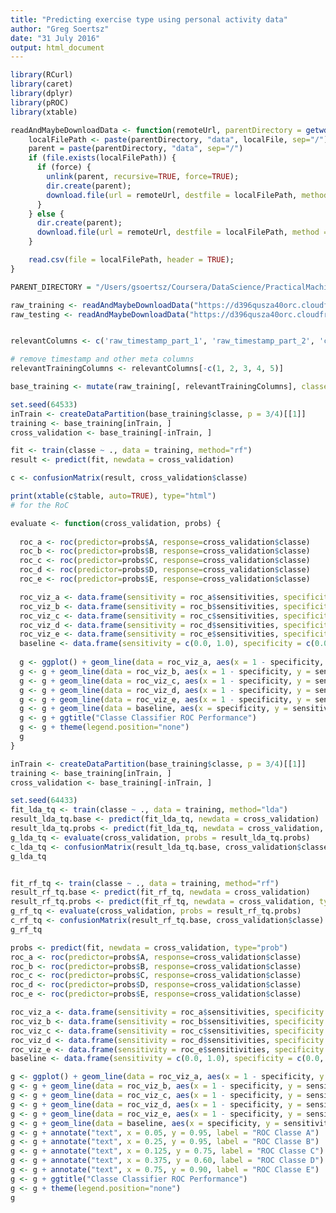 ```yaml
---
title: "Predicting exercise type using personal activity data"
author: "Greg Soertsz"
date: "31 July 2016"
output: html_document
---
```


```r

library(RCurl)
library(caret)
library(dplyr)
library(pROC)
library(xtable)
```

```r

readAndMaybeDownloadData <- function(remoteUrl, parentDirectory = getwd(), localFile, force=FALSE) {
    localFilePath <- paste(parentDirectory, "data", localFile, sep="/")
    parent = paste(parentDirectory, "data", sep="/")
    if (file.exists(localFilePath)) {
      if (force) {
        unlink(parent, recursive=TRUE, force=TRUE);
        dir.create(parent);
        download.file(url = remoteUrl, destfile = localFilePath, method = "curl"); 
      }
    } else {
      dir.create(parent);
      download.file(url = remoteUrl, destfile = localFilePath, method = "curl"); 
    }

    read.csv(file = localFilePath, header = TRUE);
}

PARENT_DIRECTORY = "/Users/gsoertsz/Coursera/DataScience/PracticalMachineLearning/Assignments"

raw_training <- readAndMaybeDownloadData("https://d396qusza40orc.cloudfront.net/predmachlearn/pml-training.csv", parentDirectory = PARENT_DIRECTORY, "pml-training.csv")
raw_testing <- readAndMaybeDownloadData("https://d396qusza40orc.cloudfront.net/predmachlearn/pml-testing.csv", parentDirectory = PARENT_DIRECTORY, "pml-testing.csv")


relevantColumns <- c('raw_timestamp_part_1', 'raw_timestamp_part_2', 'cvtd_timestamp', 'new_window', 'num_window', 'roll_belt', 'pitch_belt', 'yaw_belt', 'total_accel_belt', 'gyros_belt_x', 'gyros_belt_y', 'gyros_belt_z', 'accel_belt_x', 'accel_belt_y', 'accel_belt_z', 'magnet_belt_x', 'magnet_belt_y', 'magnet_belt_z', 'magnet_dumbbell_x', 'magnet_dumbbell_y', 'magnet_dumbbell_z', 'roll_forearm', 'pitch_forearm', 'yaw_forearm', 'total_accel_forearm', 'gyros_forearm_x', 'gyros_forearm_y', 'gyros_forearm_z', 'accel_forearm_x', 'accel_forearm_y', 'accel_forearm_z', 'magnet_forearm_x', 'magnet_forearm_y', 'magnet_forearm_z', 'classe')

# remove timestamp and other meta columns
relevantTrainingColumns <- relevantColumns[-c(1, 2, 3, 4, 5)]

base_training <- mutate(raw_training[, relevantTrainingColumns], classe = as.factor(classe))
```

```r
set.seed(64533)
inTrain <- createDataPartition(base_training$classe, p = 3/4)[[1]]
training <- base_training[inTrain, ]
cross_validation <- base_training[-inTrain, ]

fit <- train(classe ~ ., data = training, method="rf")
result <- predict(fit, newdata = cross_validation)

c <- confusionMatrix(result, cross_validation$classe)

print(xtable(c$table, auto=TRUE), type="html")
# for the RoC
```


```r
evaluate <- function(cross_validation, probs) {
  
  roc_a <- roc(predictor=probs$A, response=cross_validation$classe)
  roc_b <- roc(predictor=probs$B, response=cross_validation$classe)
  roc_c <- roc(predictor=probs$C, response=cross_validation$classe)
  roc_d <- roc(predictor=probs$D, response=cross_validation$classe)
  roc_e <- roc(predictor=probs$E, response=cross_validation$classe)

  roc_viz_a <- data.frame(sensitivity = roc_a$sensitivities, specificity = roc_a$specificities)
  roc_viz_b <- data.frame(sensitivity = roc_b$sensitivities, specificity = roc_b$specificities)
  roc_viz_c <- data.frame(sensitivity = roc_c$sensitivities, specificity = roc_c$specificities)
  roc_viz_d <- data.frame(sensitivity = roc_d$sensitivities, specificity = roc_d$specificities)
  roc_viz_e <- data.frame(sensitivity = roc_e$sensitivities, specificity = roc_e$specificities)
  baseline <- data.frame(sensitivity = c(0.0, 1.0), specificity = c(0.0, 1.0))
  
  g <- ggplot() + geom_line(data = roc_viz_a, aes(x = 1 - specificity, y = sensitivity, color="red"))
  g <- g + geom_line(data = roc_viz_b, aes(x = 1 - specificity, y = sensitivity, color="blue"))
  g <- g + geom_line(data = roc_viz_c, aes(x = 1 - specificity, y = sensitivity, color="green"))
  g <- g + geom_line(data = roc_viz_d, aes(x = 1 - specificity, y = sensitivity, color="orange"))
  g <- g + geom_line(data = roc_viz_e, aes(x = 1 - specificity, y = sensitivity))
  g <- g + geom_line(data = baseline, aes(x = specificity, y = sensitivity), linetype="dotted")
  g <- g + ggtitle("Classe Classifier ROC Performance")
  g <- g + theme(legend.position="none")
  g
}
```

```r
inTrain <- createDataPartition(base_training$classe, p = 3/4)[[1]]
training <- base_training[inTrain, ]
cross_validation <- base_training[-inTrain, ]

set.seed(64433)
fit_lda_tq <- train(classe ~ ., data = training, method="lda")
result_lda_tq.base <- predict(fit_lda_tq, newdata = cross_validation)
result_lda_tq.probs <- predict(fit_lda_tq, newdata = cross_validation, type="prob")
g_lda_tq <- evaluate(cross_validation, probs = result_lda_tq.probs)
c_lda_tq <- confusionMatrix(result_lda_tq.base, cross_validation$classe)
g_lda_tq


fit_rf_tq <- train(classe ~ ., data = training, method="rf")
result_rf_tq.base <- predict(fit_rf_tq, newdata = cross_validation)
result_rf_tq.probs <- predict(fit_rf_tq, newdata = cross_validation, type="prob")
g_rf_tq <- evaluate(cross_validation, probs = result_rf_tq.probs)
c_rf_tq <- confusionMatrix(result_rf_tq.base, cross_validation$classe)
g_rf_tq

```


```r
probs <- predict(fit, newdata = cross_validation, type="prob")
roc_a <- roc(predictor=probs$A, response=cross_validation$classe)
roc_b <- roc(predictor=probs$B, response=cross_validation$classe)
roc_c <- roc(predictor=probs$C, response=cross_validation$classe)
roc_d <- roc(predictor=probs$D, response=cross_validation$classe)
roc_e <- roc(predictor=probs$E, response=cross_validation$classe)

roc_viz_a <- data.frame(sensitivity = roc_a$sensitivities, specificity = roc_a$specificities)
roc_viz_b <- data.frame(sensitivity = roc_b$sensitivities, specificity = roc_b$specificities)
roc_viz_c <- data.frame(sensitivity = roc_c$sensitivities, specificity = roc_c$specificities)
roc_viz_d <- data.frame(sensitivity = roc_d$sensitivities, specificity = roc_d$specificities)
roc_viz_e <- data.frame(sensitivity = roc_e$sensitivities, specificity = roc_e$specificities)
baseline <- data.frame(sensitivity = c(0.0, 1.0), specificity = c(0.0, 1.0))

g <- ggplot() + geom_line(data = roc_viz_a, aes(x = 1 - specificity, y = sensitivity, color="red"))
g <- g + geom_line(data = roc_viz_b, aes(x = 1 - specificity, y = sensitivity, color="blue"))
g <- g + geom_line(data = roc_viz_c, aes(x = 1 - specificity, y = sensitivity, color="green"))
g <- g + geom_line(data = roc_viz_d, aes(x = 1 - specificity, y = sensitivity, color="orange"))
g <- g + geom_line(data = roc_viz_e, aes(x = 1 - specificity, y = sensitivity))
g <- g + geom_line(data = baseline, aes(x = specificity, y = sensitivity), linetype="dotted")
g <- g + annotate("text", x = 0.05, y = 0.95, label = "ROC Classe A")
g <- g + annotate("text", x = 0.25, y = 0.95, label = "ROC Classe B")
g <- g + annotate("text", x = 0.125, y = 0.75, label = "ROC Classe C")
g <- g + annotate("text", x = 0.375, y = 0.60, label = "ROC Classe D")
g <- g + annotate("text", x = 0.75, y = 0.90, label = "ROC Classe E")
g <- g + ggtitle("Classe Classifier ROC Performance")
g <- g + theme(legend.position="none")
g
```




